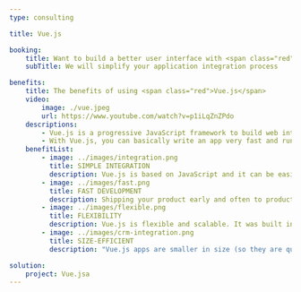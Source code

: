 ```yaml
---
type: consulting

title: Vue.js

booking:
    title: Want to build a better user interface with <span class="red">Vue.js</span>?
    subTitle: We will simplify your application integration process

benefits:
    title: The benefits of using <span class="red">Vue.js</span>
    video:
        image: ./vue.jpeg
        url: https://www.youtube.com/watch?v=p1iLqZnZPdo
    descriptions:
        - Vue.js is a progressive JavaScript framework to build web interfaces and applications. It is becoming a more and more popular framework for simplifying web development. Vue.js can be incrementally adopted - you can start with the view layer only and scale it to power sophisticated Single-Page Applications when used in combination with the modern tooling and support libraries.
        - With Vue.js, you can basically write an app very fast and run it straight from the browser - you also have the option to build a complex application using ES6, JSX, routing, Vuex and more, according to your project. We can help you cut out through the knowledge path and get your app quickly up and running.
    benefitList:
        - image: ../images/integration.png
          title: SIMPLE INTEGRATION
          description: Vue.js is based on JavaScript and it can be easily integrated into other applications built on JavaScript. It means Vue is useful for developing new web applications as well as altering the pre-existing applications. This integration is possible because Vue.js has components for everything.
        - image: ../images/fast.png
          title: FAST DEVELOPMENT
          description: Shipping your product early and often to production means that you will get feedback from your users faster and that you can rapidly improve it. Vue.js makes it very easy to start off and initiating coding - which means that a Minimum Viable Product (MVP) can be made a lot quicker than in any other framework.
        - image: ../images/flexible.png
          title: FLEXIBILITY
          description: Vue.js is flexible and scalable. It was built in a way that it can be used in a big number of environments, and even inside other JavaScript, PHP and other frameworks. You can add it to pre-existing projects in a lot of technologies, start a website, web applications or even a native app. It removes limitations and ensures stability. Also, you can use Vue.js for simple and complex projects.
        - image: ../images/crm-integration.png
          title: SIZE-EFFICIENT
          description: "Vue.js apps are smaller in size (so they are quicker to load and use less bandwidth) and typically more performant than equivalent applications built in other frameworks. Vue also takes care of a lot of optimizations on its own, so there's no need to worry about tweaking the application as it grows. It means there will be more time available to focus on adding new and value-oriented features to it. Finally, it also means that Vue apps are scalable: it's relatively easy to take them from a simple one-page app to an advanced system, being used by hundreds of thousands of users, like Alibaba website."

solution:
    project: Vue.jsa
---
```


<!-- ---
type: consultingLegacy

title: Orchard

overview: |
  Orchard is a free, open source, community-focused project aimed at delivering applications and reusable components on the 
  rock-solid ASP.NET MVC platform. In our opinion it is the best architected CMS framework around and is built on top of the 
  ASP.NET MVC framework.

benefits:
  - Individual .NET-based applications that appeal to end-users, designers, developers, and Web professionals
  - A set of re-usable components that makes it easy to build such applications
  - A vibrant community to help define these applications and extensions

technologies:
    title: Orchard
    body:
      image: ./orchard-best-feature.jpg
      caption: 'Figure: The best feature of Orchard is just how easy it is to edit your content directly'
      
--- -->

